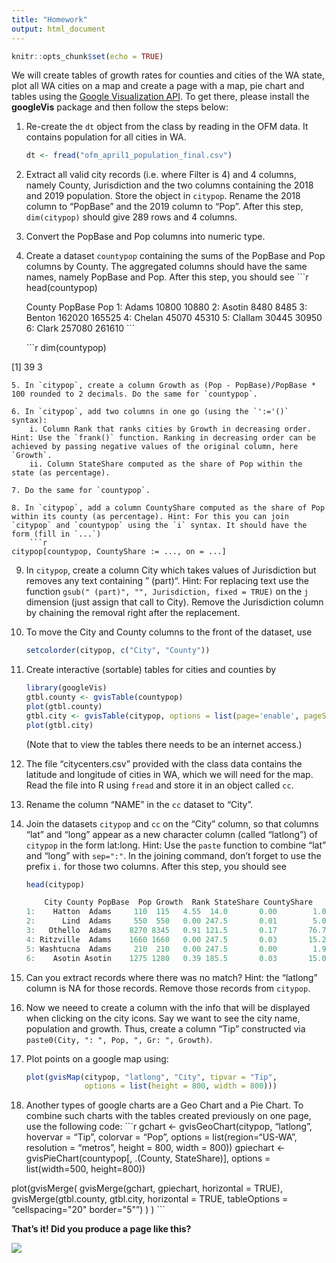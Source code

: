 ```yaml
---
title: "Homework"
output: html_document
---
```


```r
knitr::opts_chunk$set(echo = TRUE)
```

We will create tables of growth rates for counties and cities of the WA state, plot all WA cities on a map and create a page with a map, pie chart and tables using the [Google Visualization API](https://developers.google.com/chart/interactive/docs/gallery). To get there, please install the **googleVis** package and then follow the steps below:

1. Re-create the `dt` object from the class by reading in the OFM data. It contains population for all cities in WA.

    ```r
dt <- fread("ofm_april1_population_final.csv")
```

2. Extract all valid city records (i.e. where Filter is 4) and 4 columns, namely County, Jurisdiction and the two columns containing the 2018 and 2019 population. Store the object in `citypop`. Rename the 2018 column to "PopBase" and the 2019 column to "Pop". After this step, `dim(citypop)` should give 289 rows and 4 columns.

3. Convert the PopBase and Pop columns into numeric type.

4. Create a dataset `countypop` containing the sums of the PopBase and Pop columns by County. The aggregated columns should have the same names, namely PopBase and Pop. After this step, you should see
    ```r
head(countypop)
    
    County PopBase    Pop
1:   Adams   10800  10880
2:  Asotin    8480   8485
3:  Benton  162020 165525
4:  Chelan   45070  45310
5: Clallam   30445  30950
6:   Clark  257080 261610
```

    ```r
dim(countypop)

[1] 39  3   
```
5. In `citypop`, create a column Growth as (Pop - PopBase)/PopBase * 100 rounded to 2 decimals. Do the same for `countypop`.

6. In `citypop`, add two columns in one go (using the `':='()` syntax):
    i. Column Rank that ranks cities by Growth in decreasing order. Hint: Use the `frank()` function. Ranking in decreasing order can be achieved by passing negative values of the original column, here `Growth`. 
    ii. Column StateShare computed as the share of Pop within the state (as percentage).
    
7. Do the same for `countypop`.

8. In `citypop`, add a column CountyShare computed as the share of Pop within its county (as percentage). Hint: For this you can join `citypop` and `countypop` using the `i` syntax. It should have the form (fill in `...`)
    ```r
citypop[countypop, CountyShare := ..., on = ...]
```

9. In `citypop`, create a column City which takes values of Jurisdiction but removes any text containing " (part)". Hint: For replacing text use the function `gsub(" (part)", "", Jurisdiction, fixed = TRUE)` on the `j` dimension (just assign that call to City). Remove the Jurisdiction column by chaining the removal right after the replacement. 

10. To move the City and County columns to the front of the dataset, use 
    ```r
setcolorder(citypop, c("City", "County"))
```

11. Create interactive (sortable) tables for cities and counties by 

    ```r
library(googleVis)
gtbl.county <- gvisTable(countypop)
plot(gtbl.county)
gtbl.city <- gvisTable(citypop, options = list(page='enable', pageSize = 40))
plot(gtbl.city)
```
    (Note that to view the tables there needs to be an internet access.)

12. The file "citycenters.csv" provided with the class data contains the latitude and longitude of cities in WA, which we will need for the map. Read the file into R using `fread` and store it in an object called `cc`.

13. Rename the column "NAME" in the `cc` dataset to "City".

14. Join the datasets `citypop` and `cc` on the "City" column, so that columns "lat" and "long" appear as a new character column (called "latlong") of `citypop` in the form lat:long. Hint: Use the `paste` function to combine "lat" and "long" with `sep=":"`. In the joining command, don't forget to use the prefix `i.` for those two columns. After this step, you should see

    ```r
head(citypop)
    
        City County PopBase  Pop Growth  Rank StateShare CountyShare                            latlong
1:    Hatton  Adams     110  115   4.55  14.0       0.00        1.06 46.7747984582264:-118.828249712648
2:      Lind  Adams     550  550   0.00 247.5       0.01        5.06 46.9718705700471:-118.615626494366
3:   Othello  Adams    8270 8345   0.91 121.5       0.17       76.70 46.8262050796596:-119.175365734618
4: Ritzville  Adams    1660 1660   0.00 247.5       0.03       15.26  47.127504898941:-118.379872032013
5: Washtucna  Adams     210  210   0.00 247.5       0.00        1.93 46.7531092188871:-118.313575039108
6:    Asotin Asotin    1275 1280   0.39 185.5       0.03       15.09 46.3400565321523:-117.051767869215
```


15. Can you extract records where there was no match? Hint: the "latlong" column is NA for those records. Remove those records from `citypop`.

16. Now we neeed to create a column with the info that will be displayed when clicking on the city icons. Say we want to see the city name, population and growth. Thus, create a column "Tip" constructed via `paste0(City, ": ", Pop, ", Gr: ", Growth)`.

17. Plot points on a google map using:
    ```r
plot(gvisMap(citypop, "latlong", "City", tipvar = "Tip", 
             options = list(height = 800, width = 800)))
```

18. Another types of google charts are a Geo Chart and a Pie Chart. To combine such charts with the tables created previously on one page, use the following code:
    ```r
gchart <- gvisGeoChart(citypop, "latlong", hovervar = "Tip", colorvar = "Pop", 
            options = list(region="US-WA", resolution = "metros", 
                           height = 800, width = 800))
gpiechart <- gvisPieChart(countypop[, .(County, StateShare)], 
                          options = list(width=500, height=800))

plot(gvisMerge(
        gvisMerge(gchart, gpiechart, horizontal = TRUE),
        gvisMerge(gtbl.county, gtbl.city, horizontal = TRUE, 
                        tableOptions = "cellspacing=\"20\" border=\"5\"")
        )
     )
```

**That's it! Did you produce a page like this?**

![](../images/homeworkresult.png)